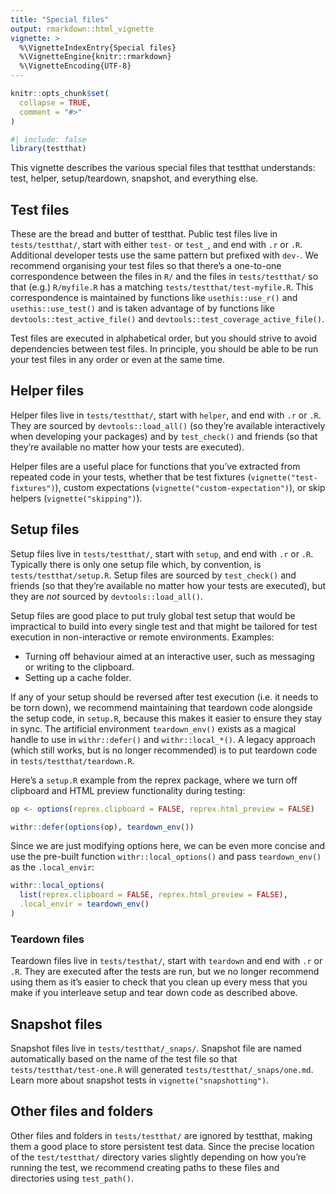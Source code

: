 ```yaml
---
title: "Special files"
output: rmarkdown::html_vignette
vignette: >
  %\VignetteIndexEntry{Special files}
  %\VignetteEngine{knitr::rmarkdown}
  %\VignetteEncoding{UTF-8}
---
```


```r
knitr::opts_chunk$set(
  collapse = TRUE,
  comment = "#>"
)
```

```r
#| include: false
library(testthat)
```

This vignette describes the various special files that testthat understands: test, helper, setup/teardown, snapshot, and everything else.

## Test files

These are the bread and butter of testthat.
Public test files live in `tests/testthat/`, start with either `test-` or `test_`, and end with `.r` or `.R`. Additional developer tests use the same pattern but prefixed with `dev-`.
We recommend organising your test files so that there's a one-to-one correspondence between the files in `R/` and the files in `tests/testthat/` so that (e.g.) `R/myfile.R` has a matching `tests/testthat/test-myfile.R`.
This correspondence is maintained by functions like `usethis::use_r()` and `usethis::use_test()` and is taken advantage of by functions like `devtools::test_active_file()` and `devtools::test_coverage_active_file()`.

Test files are executed in alphabetical order, but you should strive to avoid dependencies between test files.
In principle, you should be able to be run your test files in any order or even at the same time.

## Helper files

Helper files live in `tests/testthat/`, start with `helper`, and end with `.r` or `.R`.
They are sourced by `devtools::load_all()` (so they're available interactively when developing your packages) and by `test_check()` and friends (so that they're available no matter how your tests are executed).

Helper files are a useful place for functions that you've extracted from repeated code in your tests, whether that be test fixtures (`vignette("test-fixtures")`), custom expectations (`vignette("custom-expectation")`), or skip helpers (`vignette("skipping")`).

## Setup files

Setup files live in `tests/testthat/`, start with `setup`, and end with `.r` or `.R`.
Typically there is only one setup file which, by convention, is `tests/testthat/setup.R`.
Setup files are sourced by `test_check()` and friends (so that they're available no matter how your tests are executed), but they are *not* sourced by `devtools::load_all()`.

Setup files are good place to put truly global test setup that would be impractical to build into every single test and that might be tailored for test execution in non-interactive or remote environments.
Examples:

-   Turning off behaviour aimed at an interactive user, such as messaging or writing to the clipboard.
-   Setting up a cache folder.

If any of your setup should be reversed after test execution (i.e. it needs to be torn down), we recommend maintaining that teardown code alongside the setup code, in `setup.R`, because this makes it easier to ensure they stay in sync.
The artificial environment `teardown_env()` exists as a magical handle to use in `withr::defer()` and `withr::local_*()`.
A legacy approach (which still works, but is no longer recommended) is to put teardown code in `tests/testthat/teardown.R`.

Here's a `setup.R` example from the reprex package, where we turn off clipboard and HTML preview functionality during testing:

```r
op <- options(reprex.clipboard = FALSE, reprex.html_preview = FALSE)

withr::defer(options(op), teardown_env())
```

Since we are just modifying options here, we can be even more concise and use the pre-built function `withr::local_options()` and pass `teardown_env()` as the `.local_envir`:

```r
withr::local_options(
  list(reprex.clipboard = FALSE, reprex.html_preview = FALSE),
  .local_envir = teardown_env()
)
```

### Teardown files

Teardown files live in `tests/testhat/`, start with `teardown` and end with `.r` or `.R`.
They are executed after the tests are run, but we no longer recommend using them as it's easier to check that you clean up every mess that you make if you interleave setup and tear down code as described above.

## Snapshot files

Snapshot files live in `tests/testthat/_snaps/`.
Snapshot file are named automatically based on the name of the test file so that `tests/testthat/test-one.R` will generated `tests/testthat/_snaps/one.md`.
Learn more about snapshot tests in `vignette("snapshotting")`.

## Other files and folders

Other files and folders in `tests/testthat/` are ignored by testthat, making them a good place to store persistent test data.
Since the precise location of the `test/testthat/` directory varies slightly depending on how you're running the test, we recommend creating paths to these files and directories using `test_path()`.
